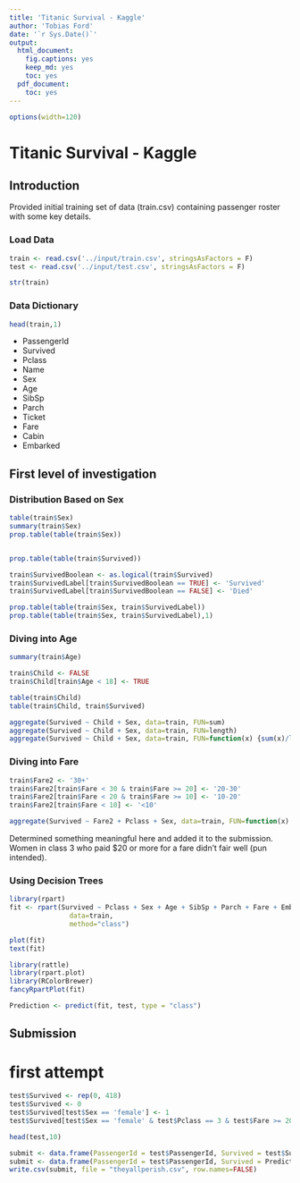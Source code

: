 ```yaml
---
title: 'Titanic Survival - Kaggle'
author: 'Tobias Ford'
date: '`r Sys.Date()`'
output:
  html_document:
    fig.captions: yes
    keep_md: yes
    toc: yes
  pdf_document:
    toc: yes
---
```


```r
options(width=120)
```

# Titanic Survival - Kaggle

## Introduction

Provided initial training set of data (train.csv) containing passenger roster with some key details.

### Load Data

```r
train <- read.csv('../input/train.csv', stringsAsFactors = F)
test <- read.csv('../input/test.csv', stringsAsFactors = F)

str(train)
```

### Data Dictionary

```r
head(train,1)
```

* PassengerId
* Survived
* Pclass
* Name
* Sex
* Age
* SibSp
* Parch
* Ticket
* Fare
* Cabin
* Embarked

## First level of investigation

### Distribution Based on Sex
```r
table(train$Sex)
summary(train$Sex)
prop.table(table(train$Sex))


prop.table(table(train$Survived))

train$SurvivedBoolean <- as.logical(train$Survived)
train$SurvivedLabel[train$SurvivedBoolean == TRUE] <- 'Survived'
train$SurvivedLabel[train$SurvivedBoolean == FALSE] <- 'Died'

prop.table(table(train$Sex, train$SurvivedLabel))
prop.table(table(train$Sex, train$SurvivedLabel),1)

```

### Diving into Age

```r
summary(train$Age)

train$Child <- FALSE
train$Child[train$Age < 18] <- TRUE

table(train$Child)
table(train$Child, train$Survived)

aggregate(Survived ~ Child + Sex, data=train, FUN=sum)
aggregate(Survived ~ Child + Sex, data=train, FUN=length)
aggregate(Survived ~ Child + Sex, data=train, FUN=function(x) {sum(x)/length(x)})

```

### Diving into Fare

```r
train$Fare2 <- '30+'
train$Fare2[train$Fare < 30 & train$Fare >= 20] <- '20-30'
train$Fare2[train$Fare < 20 & train$Fare >= 10] <- '10-20'
train$Fare2[train$Fare < 10] <- '<10'

aggregate(Survived ~ Fare2 + Pclass + Sex, data=train, FUN=function(x) {sum(x)/length(x)})

```
Determined something meaningful here and added it to the submission.
Women in class 3 who paid $20 or more for a fare didn't fair well (pun intended).


### Using Decision Trees

```r
library(rpart)
fit <- rpart(Survived ~ Pclass + Sex + Age + SibSp + Parch + Fare + Embarked,
               data=train,
               method="class")

plot(fit)
text(fit)

library(rattle)
library(rpart.plot)
library(RColorBrewer)
fancyRpartPlot(fit)

Prediction <- predict(fit, test, type = "class")

```

## Submission

# first attempt



```r
test$Survived <- rep(0, 418)
test$Survived <- 0
test$Survived[test$Sex == 'female'] <- 1
test$Survived[test$Sex == 'female' & test$Pclass == 3 & test$Fare >= 20] <- 0

head(test,10)

submit <- data.frame(PassengerId = test$PassengerId, Survived = test$Survived)
submit <- data.frame(PassengerId = test$PassengerId, Survived = Prediction)
write.csv(submit, file = "theyallperish.csv", row.names=FALSE)

```